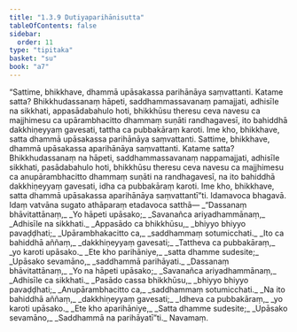 ```yaml
---
title: "1.3.9 Dutiyaparihānisutta"
tableOfContents: false
sidebar:
  order: 11
type: "tipitaka"
basket: "su"
book: "a7"
---
```



<DynamicBreadcrumb />

<Division number="29" book="a7" bookNo="16" page="416">

<Paragraph number="148" book="a7">
“Sattime, bhikkhave, dhammā upāsakassa parihānāya saṃvattanti. Katame satta? Bhikkhudassanaṃ hāpeti, saddhammassavanaṃ pamajjati, adhisīle na sikkhati, appasādabahulo hoti, bhikkhūsu theresu ceva navesu ca majjhimesu ca upārambhacitto dhammaṃ suṇāti randhagavesī, ito bahiddhā dakkhiṇeyyaṃ gavesati, tattha ca pubbakāraṃ karoti. Ime kho, bhikkhave, satta dhammā upāsakassa parihānāya saṃvattanti.
</Paragraph>

<Paragraph number="149" book="a7">
Sattime, bhikkhave, dhammā upāsakassa aparihānāya saṃvattanti. Katame satta? Bhikkhudassanaṃ na hāpeti, saddhammassavanaṃ nappamajjati, adhisīle sikkhati, pasādabahulo hoti, bhikkhūsu theresu ceva navesu ca majjhimesu ca anupārambhacitto dhammaṃ suṇāti na randhagavesī, na ito bahiddhā dakkhiṇeyyaṃ gavesati, idha ca pubbakāraṃ karoti. Ime kho, bhikkhave, satta dhammā upāsakassa aparihānāya saṃvattantī”ti. Idamavoca bhagavā. Idaṃ vatvāna sugato athāparaṃ etadavoca satthā—
</Paragraph>

<Paragraph number="150" type="verses" book="a7">
_“Dassanaṃ bhāvitattānaṃ,_  
_Yo hāpeti upāsako;_  
_Savanañca ariyadhammānaṃ,_  
_Adhisīle na sikkhati._  

</Paragraph>

<Paragraph number="151" type="verses" book="a7">
_Appasādo ca bhikkhūsu,_  
_bhiyyo bhiyyo pavaḍḍhati;_  
_Upārambhakacitto ca,_  
_saddhammaṃ sotumicchati._  

</Paragraph>

<Paragraph number="152" type="verses" book="a7">
_Ito ca bahiddhā aññaṃ,_  
_dakkhiṇeyyaṃ gavesati;_  
_Tattheva ca pubbakāraṃ,_  
_yo karoti upāsako._  

</Paragraph>

<Paragraph number="153" type="verses" book="a7">
_Ete kho parihāniye,_  
_satta dhamme sudesite;_  
_Upāsako sevamāno,_  
_saddhammā parihāyati._  

</Paragraph>

<Paragraph number="154" type="verses" book="a7">
_Dassanaṃ bhāvitattānaṃ,_  
_Yo na hāpeti upāsako;_  
_Savanañca ariyadhammānaṃ,_  
_Adhisīle ca sikkhati._  

</Paragraph>

<Paragraph number="155" type="verses" book="a7">
_Pasādo cassa bhikkhūsu,_  
_bhiyyo bhiyyo pavaḍḍhati;_  
_Anupārambhacitto ca,_  
_saddhammaṃ sotumicchati._  

</Paragraph>

<Paragraph number="156" type="verses" book="a7">
_Na ito bahiddhā aññaṃ,_  
_dakkhiṇeyyaṃ gavesati;_  
_Idheva ca pubbakāraṃ,_  
_yo karoti upāsako._  

</Paragraph>

<Paragraph number="157" type="verses" book="a7">
_Ete kho aparihāniye,_  
_Satta dhamme sudesite;_  
_Upāsako sevamāno,_  
_Saddhammā na parihāyatī”ti._  


</Paragraph>
</Division>

<Paragraph number="158" type="center" book="a7">
Navamaṃ.
</Paragraph>